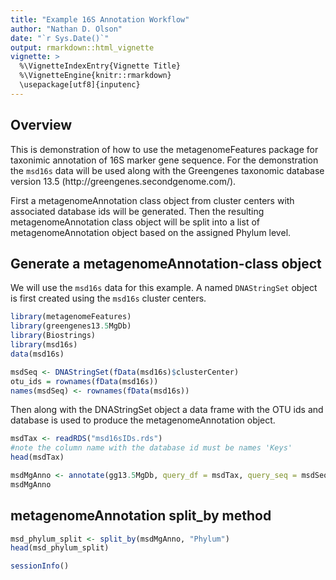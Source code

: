 ```yaml
---
title: "Example 16S Annotation Workflow"
author: "Nathan D. Olson"
date: "`r Sys.Date()`"
output: rmarkdown::html_vignette
vignette: >
  %\VignetteIndexEntry{Vignette Title}
  %\VignetteEngine{knitr::rmarkdown}
  \usepackage[utf8]{inputenc}
---
```


## Overview
This is demonstration of how to use the metagenomeFeatures package for taxonimic annotation of 16S marker gene sequence.  For the demonstration the `msd16s` data will be used along with the Greengenes taxonomic database version 13.5 (http://greengenes.secondgenome.com/).  

First a metagenomeAnnotation class object from cluster centers with associated database ids will be generated. Then the resulting metagenomeAnnotation class object will be split into a list of metagenomeAnnotation object based on the assigned Phylum level.


## Generate a metagenomeAnnotation-class object
We will use the `msd16s` data for this example.  A named `DNAStringSet` object is first created using the `msd16s` cluster centers.
```r
library(metagenomeFeatures)
library(greengenes13.5MgDb)
library(Biostrings)
library(msd16s)
data(msd16s)

msdSeq <- DNAStringSet(fData(msd16s)$clusterCenter)
otu_ids = rownames(fData(msd16s))
names(msdSeq) <- rownames(fData(msd16s))
```


Then along with the DNAStringSet object a data frame with the OTU ids and database is used to produce the metagenomeAnnotation object.
```r
msdTax <- readRDS("msd16sIDs.rds")
#note the column name with the database id must be names 'Keys'
head(msdTax)

msdMgAnno <- annotate(gg13.5MgDb, query_df = msdTax, query_seq = msdSeq)
msdMgAnno
```


## metagenomeAnnotation split_by method
```r
msd_phylum_split <- split_by(msdMgAnno, "Phylum")
head(msd_phylum_split)
```

```r
sessionInfo()
```
